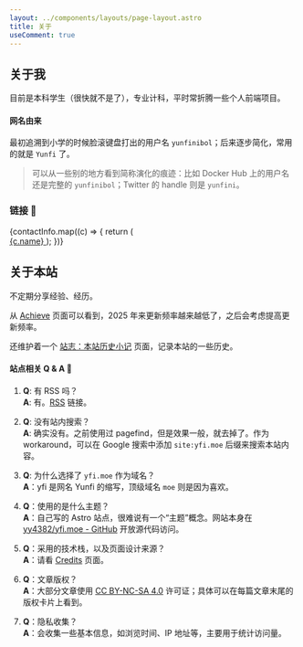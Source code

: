 ```yaml
---
layout: ../components/layouts/page-layout.astro
title: 关于
useComment: true
---
```



## 关于我

目前是本科学生（很快就不是了），专业计科，平时常折腾一些个人前端项目。

#### 网名由来

最初追溯到小学的时候脸滚键盘打出的用户名 `yunfinibol`；后来逐步简化，常用的就是 `Yunfi` 了。

> 可以从一些别的地方看到简称演化的痕迹：比如 Docker Hub 上的用户名还是完整的 `yunfinibol`；Twitter 的 handle 则是 `yunfini`。

### 链接 🔗

<div class="not-prose my-4 flex gap-4">
  {contactInfo.map((c) => {
    return (
      <a
        href={c.link}
        target="_blank"
        class="group inline-flex items-center gap-2"
      >
        <div
          aria-label={c.name}
          style={`background-color: ${c.color}`}
          class="size-8.5 rounded-full p-1.5 transition-transform group-hover:scale-105 group-active:scale-95"
        >
          <span class:list={[c.icon, "size-full! text-white!"]} />
        </div>
        <span class="group-hover:text-primary-foreground]">{c.name}</span>
      </a>
    );
  })}
</div>

## 关于本站

不定期分享经验、经历。

从 [Achieve](/achieve) 页面可以看到，2025 年来更新频率越来越低了，之后会考虑提高更新频率。

还维护着一个 [站志：本站历史小记](/site-history) 页面，记录本站的一些历史。

#### 站点相关 Q & A 💬

1. **Q**: 有 RSS 吗？  
   **A**: 有。[RSS](/feed.xml) 链接。

1. **Q**: 没有站内搜索？  
   **A**: 确实没有。之前使用过 pagefind，但是效果一般，就去掉了。作为 workaround，可以在 Google 搜索中添加 `site:yfi.moe` 后缀来搜索本站内容。

1. **Q**: 为什么选择了 `yfi.moe` 作为域名？  
   **A**：yfi 是网名 Yunfi 的缩写，顶级域名 `moe` 则是因为喜欢。

1. **Q**：使用的是什么主题？  
   **A**：自己写的 Astro 站点，很难说有一个“主题”概念。网站本身在 [yy4382/yfi.moe - GitHub](https://github.com/yy4382/yfi.moe) 开放源代码访问。

1. **Q**：采用的技术栈，以及页面设计来源？  
   **A**：请看 [Credits](/credits) 页面。

1. **Q**：文章版权？  
   **A**：大部分文章使用 [CC BY-NC-SA 4.0](https://creativecommons.org/licenses/by-nc-sa/4.0/deed.en) 许可证；具体可以在每篇文章末尾的版权卡片上看到。

1. **Q**：隐私收集？  
   **A**：会收集一些基本信息，如浏览时间、IP 地址等，主要用于统计访问量。
